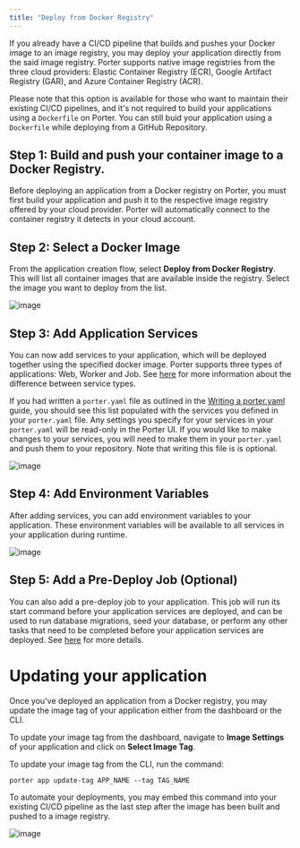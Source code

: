 ```yaml
---
title: "Deploy from Docker Registry"
---
```


If you already have a CI/CD pipeline that builds and pushes your Docker image to an image registry, you may deploy your application directly from the said image registry.
Porter supports native image registries from the three cloud providers: Elastic Container Registry (ECR), Google Artifact Registry (GAR), and Azure Container Registry (ACR).

Please note that this option is available for those who want to maintain their existing CI/CD pipelines, and it's not required to build your applications using a `Dockerfile` on Porter.
You can still buid your application using a `Dockerfile` while deploying from a GitHub Repository.

## Step 1: Build and push your container image to a Docker Registry.

Before deploying an application from a Docker registry on Porter, you must first build your application and push it to the respective image registry offered by your cloud provider.
Porter will automatically connect to the container registry it detects in your cloud account.

## Step 2: Select a Docker Image

From the application creation flow, select **Deploy from Docker Registry**. This will list all container images that are available inside the registry. 
Select the image you want to deploy from the list.

![image](/images/deploying-applications/deploy-from-docker-registry.png)

## Step 3: Add Application Services
You can now add services to your application, which will be deployed together using the specified docker image. Porter supports three types of applications: Web, Worker and Job. 
See [here](/deploy/types-of-services) for more information about the difference between service types.

If you had written a `porter.yaml` file as outlined in the [Writing a porter.yaml]("/standard/deploying-applications/writing-porter-yaml) guide, you should see this list populated with the services you defined in your `porter.yaml` file. Any settings you specify for your services in your `porter.yaml` will be read-only in the Porter UI. 
If you would like to make changes to your services, you will need to make them in your `porter.yaml` and push them to your repository. Note that writing this file is is optional.

![image](/images/deploying-applications/application-services.png)

## Step 4: Add Environment Variables
After adding services, you can add environment variables to your application. These environment variables will be available to all services in your application during runtime. 

![image](/images/deploying-applications/environment-vars.png)

## Step 5: Add a Pre-Deploy Job (Optional)
You can also add a pre-deploy job to your application. This job will run its start command before your application services are deployed, and can be used to run database migrations, seed your database, or perform any other tasks that need to be completed before your application services are deployed.
See [here](/deploy/pre-deploy-jobs) for more details.

# Updating your application

Once you've deployed an application from a Docker registry, you may update the image tag of your application either from the dashboard or the CLI.

To update your image tag from the dashboard, navigate to **Image Settings** of your application and click on **Select Image Tag**.

To update your image tag from the CLI, run the command:
```
porter app update-tag APP_NAME --tag TAG_NAME
``` 

To automate your deployments, you may embed this command into your existing CI/CD pipeline as the last step after the image has been built and pushed to a image registry.

![image](/images/deploying-applications/update-docker-app.png)